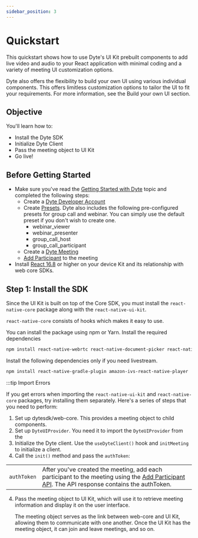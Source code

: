 ```yaml
---
sidebar_position: 3
---
```


# Quickstart

This quickstart shows how to use Dyte's UI Kit prebuilt components to add live
video and audio to your React application with minimal coding and a variety of
meeting UI customization options.

Dyte also offers the flexibility to build your own UI using various individual
components. This offers limitless customization options to tailor the UI to fit
your requirements. For more information, see the Build your own UI section.

## Objective

You'll learn how to:

- Install the Dyte SDK
- Initialize Dyte Client
- Pass the meeting object to UI Kit
- Go live!

## Before Getting Started

- Make sure you've read the [Getting Started with Dyte](/getting-started) topic
  and completed the following steps:
  - Create a [Dyte Developer Account](https://dev.dyte.io/)
  - Create [Presets](https://dev.dyte.io/roles-presets). Dyte also includes the
    following pre-configured presets for group call and webinar. You can simply
    use the default preset if you don't wish to create one.
    - webinar_viewer
    - webinar_presenter
    - group_call_host
    - group_call_participant
  - Create a [Dyte Meeting](/api/?v=v2#/operations/create_meeting)
  - [Add Participant](/api/?v=v2#/operations/add_participant) to the meeting
- Install [React 16.8](https://reactjs.org/blog/2019/02/06/react-v16.8.0.html)
  or higher on your device
  Kit and its relationship with web core SDKs.

## Step 1: Install the SDK

Since the UI Kit is built on top of the Core SDK, you must install the
`react-native-core` package along with the `react-native-ui-kit`.

`react-native-core` consists of hooks which makes it easy to use.

You can install the package using npm or Yarn.
Install the required dependencies

```bash npm2yarn
npm install react-native-webrtc react-native-document-picker react-native-file-viewer react-native-fs react-native-safe-area-context react-native-sound-player react-native-svg react-native-webview
```

Install the following dependencies only if you need livestream.

```bash npm2yarn
npm install react-native-gradle-plugin amazon-ivs-react-native-player
```

:::tip Import Errors

If you get errors when importing the `react-native-ui-kit` and `react-native-core`
packages, try installing them separately.
Here's a series of steps that you need to perform:

1. Set up 
   dytesdk/web-core. This provides a meeting object to child components.
2. Set up `DyteUIProvider`. You need it to import the `DyteUIProvider` from the
3. Initialize the Dyte client. Use the `useDyteClient()` hook and `initMeeting`
   to initialize a client.
4. Call the `init()` method and pass the `authToken`:

|             |                                                                                                                                                                                   |
| ----------- | --------------------------------------------------------------------------------------------------------------------------------------------------------------------------------- |
| `authToken` | After you've created the meeting, add each participant to the meeting using the [Add Participant API](/api#/operations/add_participant). The API response contains the authToken. |

4. Pass the meeting object to UI Kit, which will use it to retrieve meeting
   information and display it on the user interface.

   The meeting object serves as the link between web-core and UI Kit, allowing
   them to communicate with one another. Once the UI Kit has the meeting object,
   it can join and leave meetings, and so on.

